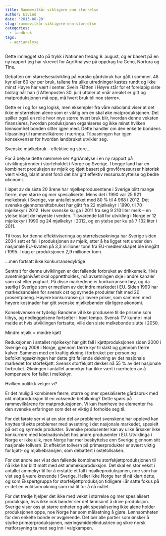 ```yaml
---
title: Rammevilkår viktigere enn størrelse
author: Eivind
date: '2013-08-20'
slug: rammevilkår-viktigere-enn-størrelse
categories:
  - landbruk
tags:
  - agrianalyse
---
```


Dette innlegget sto på trykk i Nationen fredag 9. august, og er basert på en ny rapport jeg har skrevet for AgriAnalyse på oppdrag fra Geno, Nortura og Tine.

Debatten om størrelsesutvikling på norske gårdsbruk har gått i sommer. 48 kyr eller 60 kyr per bruk, tallene fra ulike utredninger kastes rundt og ikke minst Høyre har vært i senter. Svein Flåtten i Høyre står for et foreløpig siste bidrag når han (i Aftenposten 30. juli) uttaler at «når arealet er gitt og matproduksjonen må opp, må hvert bruk bli noe større».

Dette er i og for seg logisk, men eksempler fra våre naboland viser at det ikke er størrelsen alene som er viktig om en skal øke matproduksjonen. Det spiller også en rolle hvor mye større hvert bruk blir, hvordan denne veksten finansieres, hvordan produksjonen organiseres og ikke minst hvilken lønnsomhet bonden sitter igjen med. Dette handler om den enkelte bondens tilpasning til rammevilkårene i næringa. Tilpasningen har igjen konsekvenser for hvordan landbruket utvikler seg.

Svenske mjølkebruk – effektive og store…

For å belyse dette nærmere ser AgriAnalyse i en ny rapport på utviklingstrender i storfeholdet i Norge og Sverige. I begge land har en kombinert produksjon av mjølk og kjøtt basert på grovfôrressurser historisk vært viktig, blant annet fordi det har gitt effektiv ressursutnyttelse og bedre økonomi.

I løpet av de siste 20 årene har mjølkeprodusentene i Sverige blitt mange færre, mye større og mer spesialiserte. Mens det i 1990 var 25 921 melkebruk i Sverige, var antallet sunket med 80 % til 4 968 i 2012. Det svenske gjennomsnittsbruket har gått fra 22 mjølkekyr i 1990, til 70 mjølkekyr i 2012. Hver svenske ku ga i 2011 fra seg 9 210 liter melk – en ytelse blant de høyeste i verden. Tilsvarende tall for utvikling i Norge er 12 mjølkekyr i 1990 og 24 mjølkekyr i 2012, og en ytelse per ku på 7 132 liter i 2011.

Til tross for denne effektiviseringa og størrelsesøkninga har Sverige siden 2004 sett et fall i produksjonen av mjølk, etter å ha ligget rett under den nasjonale EU-kvoten på 3,3 millioner tonn fra EU-medlemskapet ble inngått i 1995. I dag er produksjonen 2,9 millioner tonn.

…men fortsatt ikke konkurransedyktige

Sentralt for denne utviklingen er det fallende forbruket av drikkemelk. Hvis avsetningsnivået skal opprettholdes, må avsetningen skje i andre kanaler som ost eller yoghurt. På disse markedene er konkurransen høy, og da særlig i Sverige som er medlem av det indre markedet i EU. Siden 1990 har markedsandelen for svensk ost og syrnede produkter falt med 20 prosentpoeng. Høyere konkurranse gir lavere priser, som sammen med høyere kostnader har gitt svenske mjølkebønder dårligere økonomi.

Konsekvensen er tydelig: Bøndene vil ikke produsere til de prisene som tilbys, og nedleggelsene fortsetter i høyt tempo. Svensk TV kunne i mai melde at hvis utviklingen fortsatte, ville den siste melkebonde slutte i 2050.

Mindre mjølk = mindre kjøtt

Reduksjonen i antallet mjølkekyr har gitt fall i kjøttproduksjonen siden 2000 i Sverige og 2008 i Norge, gjennom færre kyr til slakt og gjennom færre kalver. Sammen med en kraftig økning i forbruket per person og befolkningsøkningen har dette gitt fallende dekning av det nasjonale markedet for storfekjøtt. Svensk storfekjøtt dekker nå 55 % av det nasjonale forbruket. Økningen i antallet ammekyr har ikke vært i nærheten av å kompensere for fallet i melkekyr.

Hvilken politikk velger vi?

Er det mulig å kombinere færre, større og mer spesialiserte gårdsbruk med økt matproduksjon til en voksende befolkning? Dette spørs på rammevilkårene for matproduksjonen. Vi kan framheve tre elementer fra den svenske erfaringen som det er viktig å forholde seg til.

For det første ser vi at en stor del av problemet svenskene har opplevd kan knyttes til økte problemer med avsetning i det nasjonale markedet, spesielt på ost og syrnede produkter. Svenske produsenter kan av ulike årsaker ikke konkurrere med kostnadsnivået hos andre produsenter i EU. Utviklinga i Norge er ikke ulik, men Norge har mer beskyttelse enn Sverige gjennom sitt nasjonale tollvern. Et effektivt tollvern på primærprodukter er svært viktig for kjøtt- og mjølkebransjen, som debattert i ostetollsaken.

For det andre ser vi at den fallende kombinerte storfekjøttproduksjonen til nå ikke har blitt møtt med økt ammekuproduksjon. Det skal en stor vekst i antallet ammekyr til for å erstatte et fall i mjølkeproduksjonen, noe som har vist seg å være krevende i Sverige. Heller ikke Norge har til nå klart dette, og som Ekspertgruppa for storfekjøttproduksjon tidligere i år satte fokus på er det en voldsom økning som må til for å nå målet.

For det tredje hjelper det ikke med vekst i størrelse og mer spesialisert produksjon, hvis ikke nok bønder ser det lønnsomt å drive produksjon. Sverige viser oss at større enheter og økt spesialisering ikke alene holder produksjonen oppe, noe Norge har som målsetning å gjøre. Lønnsomheten for den enkelte bonde er avgjørende. Det bør alle partier som ønsker å styrke primærproduksjonen, næringsmiddelindustrien og sikre norsk matforsyning ta med seg inn i valgkampen.